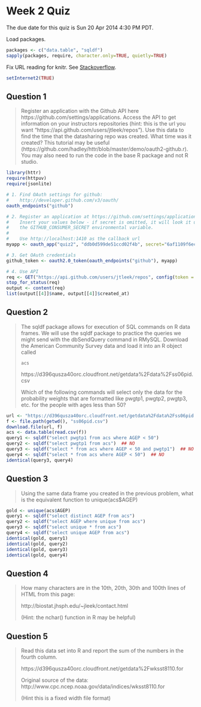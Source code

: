 Week 2 Quiz
===========

The due date for this quiz is Sun 20 Apr 2014 4:30 PM PDT.

Load packages.

```r
packages <- c("data.table", "sqldf")
sapply(packages, require, character.only=TRUE, quietly=TRUE)
```

Fix URL reading for knitr. See [Stackoverflow](http://stackoverflow.com/a/20003380).

```r
setInternet2(TRUE)
```


Question 1
----------

> Register an application with the Github API here https://github.com/settings/applications. Access the API to get information on your instructors repositories (hint: this is the url you want "https://api.github.com/users/jtleek/repos"). Use this data to find the time that the datasharing repo was created. What time was it created? This tutorial may be useful (https://github.com/hadley/httr/blob/master/demo/oauth2-github.r). You may also need to run the code in the base R package and not R studio.

```r
library(httr)
require(httpuv)
require(jsonlite)

# 1. Find OAuth settings for github:
#    http://developer.github.com/v3/oauth/
oauth_endpoints("github")

# 2. Register an application at https://github.com/settings/applications
#    Insert your values below - if secret is omitted, it will look it up in
#    the GITHUB_CONSUMER_SECRET environmental variable.
#
#    Use http://localhost:1410 as the callback url
myapp <- oauth_app("quiz2", "ddb0d599de51ccd02f4b", secret="6af1109f6ecf442d292425087d49bb13d9bbe9c8")

# 3. Get OAuth credentials
github_token <- oauth2.0_token(oauth_endpoints("github"), myapp)

# 4. Use API
req <- GET("https://api.github.com/users/jtleek/repos", config(token = github_token))
stop_for_status(req)
output <- content(req)
list(output[[4]]$name, output[[4]]$created_at)
```


Question 2
----------

> The sqldf package allows for execution of SQL commands on R data frames. We will use the sqldf package to practice the queries we might send with the dbSendQuery command in RMySQL. Download the American Community Survey data and load it into an R object called
> 
> `acs`
> 
> https://d396qusza40orc.cloudfront.net/getdata%2Fdata%2Fss06pid.csv 
> 
> Which of the following commands will select only the data for the probability weights that are formatted like pwgtp1, pwgtp2, pwgtp3, etc. for the people with ages less than 50?

```r
url <- "https://d396qusza40orc.cloudfront.net/getdata%2Fdata%2Fss06pid.csv"
f <- file.path(getwd(), "ss06pid.csv")
download.file(url, f)
acs <- data.table(read.csv(f))
query1 <- sqldf("select pwgtp1 from acs where AGEP < 50")
query2 <- sqldf("select pwgtp1 from acs")  ## NO
query3 <- sqldf("select * from acs where AGEP < 50 and pwgtp1")  ## NO
query4 <- sqldf("select * from acs where AGEP < 50")  ## NO
identical(query3, query4)
```

Question 3
----------

> Using the same data frame you created in the previous problem, what is the equivalent function to unique(acs$AGEP)

```r
gold <- unique(acs$AGEP)
query1 <- sqldf("select distinct AGEP from acs")
query2 <- sqldf("select AGEP where unique from acs")
query3 <- sqldf("select unique * from acs")
query4 <- sqldf("select unique AGEP from acs")
identical(gold, query1)
identical(gold, query2)
identical(gold, query3)
identical(gold, query4)
```


Question 4
----------

> How many characters are in the 10th, 20th, 30th and 100th lines of HTML from this page: 
> 
> http://biostat.jhsph.edu/~jleek/contact.html 
> 
> (Hint: the nchar() function in R may be helpful)


Question 5
----------

> Read this data set into R and report the sum of the numbers in the fourth column. 
> 
> https://d396qusza40orc.cloudfront.net/getdata%2Fwksst8110.for 
> 
> Original source of the data: http://www.cpc.ncep.noaa.gov/data/indices/wksst8110.for 
> 
> (Hint this is a fixed width file format)